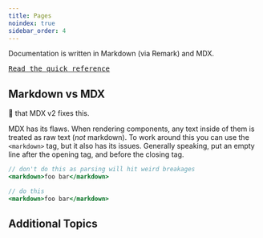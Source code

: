 ```yaml
---
title: Pages
noindex: true
sidebar_order: 4
---
```


Documentation is written in Markdown (via Remark) and MDX.

[<kbd>Read the quick reference</kbd>](https://daringfireball.net/projects/markdown/syntax)

## Markdown vs MDX

:pray: that MDX v2 fixes this.

MDX has its flaws. When rendering components, any text inside of them is treated as raw text (_not_ markdown). To work around this you can use the `<markdown>` tag, but it also has its issues. Generally speaking, put an empty line after the opening tag, and before the closing tag.

```jsx
// don't do this as parsing will hit weird breakages
<markdown>foo bar</markdown>
```

```jsx
// do this
<markdown>foo bar</markdown>
```

## Additional Topics

<PageGrid />
